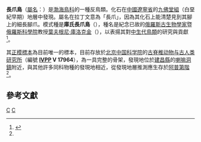 {{Automatic Taxobox
| taxon = Longusunguis
| authority = [[王敏_(古生物学家)|Wang]] ''et al.'', 2014
| fossil_range = {{fossil range|120.3|120.3|[[白堊紀|白堊紀]]早期}}
| image = Longusunguis skull.png
| image_caption = 
| type_species = '''庫氏長爪鳥 <br>''Longusunguis kurochkini'''''
| type_species_authority = Wang, [[周忠和|Zhou]], [[鄒晶梅|O'Connor]] & [[Nikita_V._Zelenkov|Zelenkov]], 2014
}}

'''長爪鳥'''（[[學名|屬名]]：{{lang|la|''Longusunguis''}}）是[[渤海鳥科|渤海鳥科]]的一種反鳥類。化石在[[中國|中國]][[遼寧省|遼寧省]]的[[九佛堂組|九佛堂組]]（白堊紀早期）地層中發現。屬名在拉丁文意為「長爪」，因為其化石上能清楚見到其腳上的細長腳爪。模式種是'''庫氏長爪鳥'''（{{lang|la|''L. kurochkini''}}），種名是紀念已故的[[俄羅斯|俄羅斯]][[古生物學家|古生物學家]]暨[[俄羅斯科學院|俄羅斯科學院]]教授[[葉夫根尼·庫洛克金|葉夫根尼·庫洛克金]]（{{lang|en|Evgeny N. Kurochkin}}），以表揚其對[[中生代|中生代]][[鳥類|鳥類]]的研究與貢獻<ref name = "Wang">{{cite journal | author = M. Wang, Z.-H. Zhou, J. K. O'Connor & N. V. Zelenkov | year = 2014 | title = "A new diverse enantiornithine family (Bohaiornithidae fam. nov.) from the Lower Cretaceous of China with information from two new species" 中国早白垩世反鸟类一新科 (Bohaiornithidae fam. nov.) | journal = ''Vertebrata PalAsiatica''（古脊椎动物学报） | volume = 52 | number = 1 | pages = pp.31–76, figs.1–11 | url = http://www.ivpp.cas.cn/cbw/gjzdwxb/xbwzxz/201401/P020140121386256443882.pdf | access-date = 2014-07-16 | archive-date = 2021-03-09 | archive-url = https://web.archive.org/web/20210309190114/http://www.ivpp.cas.cn/cbw/gjzdwxb/xbwzxz/201401/P020140121386256443882.pdf | dead-url = no }}</ref>。

其[[正模標本|正模標本]]為目前唯一的標本，目前存放於[[北京|北京]][[中国科学院|中国科学院]]的[[古脊椎动物与古人类研究所|古脊椎动物与古人类研究所]]（編號 '''[[古脊椎动物与古人类研究所|IVPP]] V 17964'''），為一具完整的骨架，發現地位於[[建昌縣|建昌縣]]的[[喇嘛洞鎮|喇嘛洞鎮]]附近，與其他許多同科物種的發現地相近，從發現地層推測應生存於[[阿普第階|阿普第階]]<ref name = "Wang"/>。

== 參考文獻 ==
{{Reflist}}
{{手盜龍類|E.}}

{{taxonbar}}
[[Category:_2014年描述的分类群|C]]
[[Category:白堊紀鳥類|C]]